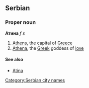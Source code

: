 ==Serbian==
===Proper noun===
'''Атина''' ''f s''
#[[Athens]], the capital of [[Greece]]
#[[Athena]], the [[Greek]] goddess of [[love]]
====See also====
*[[Atina]]
[[Category:Serbian city names]]